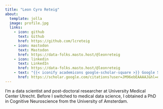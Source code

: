 ```yaml
---
title: "Leon Cyro Reteig"
about:
  template: jolla
  image: profile.jpg
  links:
    - icon: github
      text: Github
      href: https://github.com/lcreteig
    - icon: mastodon
      text: Mastodon
      href: https://data-folks.masto.host/@leonreteig
    - icon: linkedin
      text: LinkedIn
      href: https://data-folks.masto.host/@leonreteig
    - text: "{{< iconify academicons google-scholar-square >}} Google Scholar"
      href: https://scholar.google.com/citations?user=JM96ebEAAAAJ&hl=en
---
```


I'm a data scientist and post-doctoral researcher at University Medical Center Utrecht. Before I switched to medical data science, I obtained a PhD in Cognitive Neuroscience from the University of Amsterdam.